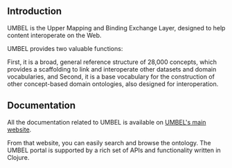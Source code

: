 == Introduction ==

UMBEL is the Upper Mapping and Binding Exchange Layer, designed to help content interoperate on the Web.

UMBEL provides two valuable functions:

First, it is a broad, general reference structure of 28,000 concepts, which provides a scaffolding to link and interoperate other datasets and domain vocabularies, and Second, it is a base vocabulary for the construction of other concept-based domain ontologies, also designed for interoperation.

== Documentation ==

All the documentation related to UMBEL is available on [http://umbel.org UMBEL's main website].

From that website, you can easily search and browse the ontology. The UMBEL portal is supported by a rich set of APIs and functionality written in Clojure.
